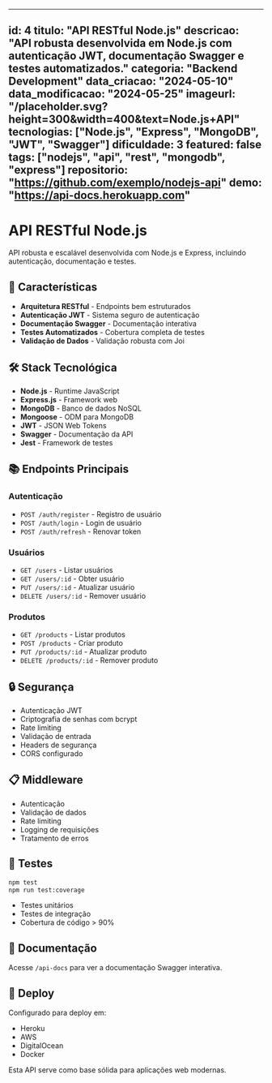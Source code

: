 
---
id: 4
titulo: "API RESTful Node.js"
descricao: "API robusta desenvolvida em Node.js com autenticação JWT, documentação Swagger e testes automatizados."
categoria: "Backend Development"
data_criacao: "2024-05-10"
data_modificacao: "2024-05-25"
imageurl: "/placeholder.svg?height=300&width=400&text=Node.js+API"
tecnologias: ["Node.js", "Express", "MongoDB", "JWT", "Swagger"]
dificuldade: 3
featured: false
tags: ["nodejs", "api", "rest", "mongodb", "express"]
repositorio: "https://github.com/exemplo/nodejs-api"
demo: "https://api-docs.herokuapp.com"
---

# API RESTful Node.js

API robusta e escalável desenvolvida com Node.js e Express, incluindo autenticação, documentação e testes.

## 🌟 Características

- **Arquitetura RESTful** - Endpoints bem estruturados
- **Autenticação JWT** - Sistema seguro de autenticação
- **Documentação Swagger** - Documentação interativa
- **Testes Automatizados** - Cobertura completa de testes
- **Validação de Dados** - Validação robusta com Joi

## 🛠️ Stack Tecnológica

- **Node.js** - Runtime JavaScript
- **Express.js** - Framework web
- **MongoDB** - Banco de dados NoSQL
- **Mongoose** - ODM para MongoDB
- **JWT** - JSON Web Tokens
- **Swagger** - Documentação da API
- **Jest** - Framework de testes

## 📚 Endpoints Principais

### Autenticação
- `POST /auth/register` - Registro de usuário
- `POST /auth/login` - Login de usuário
- `POST /auth/refresh` - Renovar token

### Usuários
- `GET /users` - Listar usuários
- `GET /users/:id` - Obter usuário
- `PUT /users/:id` - Atualizar usuário
- `DELETE /users/:id` - Remover usuário

### Produtos
- `GET /products` - Listar produtos
- `POST /products` - Criar produto
- `PUT /products/:id` - Atualizar produto
- `DELETE /products/:id` - Remover produto

## 🔒 Segurança

- Autenticação JWT
- Criptografia de senhas com bcrypt
- Rate limiting
- Validação de entrada
- Headers de segurança
- CORS configurado

## 📋 Middleware

- Autenticação
- Validação de dados
- Rate limiting
- Logging de requisições
- Tratamento de erros

## 🧪 Testes

```bash
npm test
npm run test:coverage
```

- Testes unitários
- Testes de integração
- Cobertura de código > 90%

## 📖 Documentação

Acesse `/api-docs` para ver a documentação Swagger interativa.

## 🚀 Deploy

Configurado para deploy em:
- Heroku
- AWS
- DigitalOcean
- Docker

Esta API serve como base sólida para aplicações web modernas.
